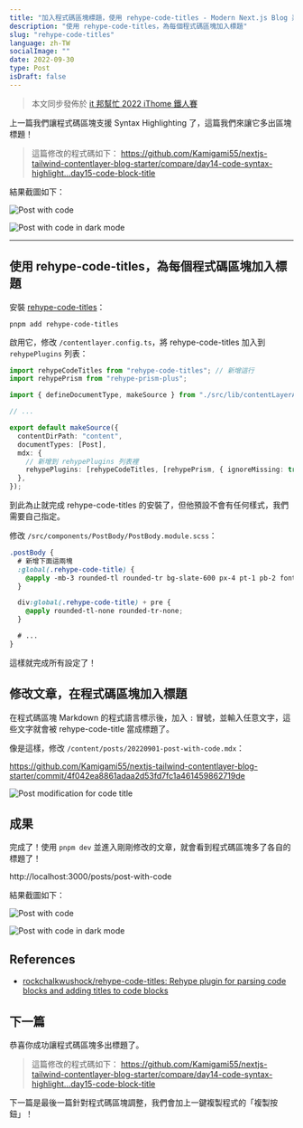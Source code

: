 ```yaml
---
title: "加入程式碼區塊標題，使用 rehype-code-titles - Modern Next.js Blog 系列 #15"
description: "使用 rehype-code-titles，為每個程式碼區塊加入標題"
slug: "rehype-code-titles"
language: zh-TW
socialImage: ""
date: 2022-09-30
type: Post
isDraft: false
---
```


> 本文同步發佈於 [it 邦幫忙 2022 iThome 鐵人賽](https://ithelp.ithome.com.tw/articles/10301271)

上一篇我們讓程式碼區塊支援 Syntax Highlighting 了，這篇我們來讓它多出區塊標題！

> 這篇修改的程式碼如下：
> https://github.com/Kamigami55/nextjs-tailwind-contentlayer-blog-starter/compare/day14-code-syntax-highlight...day15-code-block-title

結果截圖如下：

![Post with code](https://i.imgur.com/FCKHNvh.jpg)

![Post with code in dark mode](https://i.imgur.com/jAr8Isc.jpg)

---

## 使用 rehype-code-titles，為每個程式碼區塊加入標題

安裝 [rehype-code-titles](https://github.com/rockchalkwushock/rehype-code-titles)：

```shell
pnpm add rehype-code-titles
```

啟用它，修改 `/contentlayer.config.ts`，將 rehype-code-titles 加入到 `rehypePlugins` 列表：

```ts
import rehypeCodeTitles from "rehype-code-titles"; // 新增這行
import rehypePrism from "rehype-prism-plus";

import { defineDocumentType, makeSource } from "./src/lib/contentLayerAdapter";

// ...

export default makeSource({
  contentDirPath: "content",
  documentTypes: [Post],
  mdx: {
    // 新增到 rehypePlugins 列表裡
    rehypePlugins: [rehypeCodeTitles, [rehypePrism, { ignoreMissing: true }]],
  },
});
```

到此為止就完成 rehype-code-titles 的安裝了，但他預設不會有任何樣式，我們需要自己指定。

修改 `/src/components/PostBody/PostBody.module.scss`：

```scss
.postBody {
  # 新增下面這兩塊
  :global(.rehype-code-title) {
    @apply -mb-3 rounded-tl rounded-tr bg-slate-600 px-4 pt-1 pb-2 font-mono text-sm text-gray-200;
  }

  div:global(.rehype-code-title) + pre {
    @apply rounded-tl-none rounded-tr-none;
  }

  # ...
}
```

這樣就完成所有設定了！

## 修改文章，在程式碼區塊加入標題

在程式碼區塊 Markdown 的程式語言標示後，加入 `:` 冒號，並輸入任意文字，這些文字就會被 rehype-code-title 當成標題了。

像是這樣，修改 `/content/posts/20220901-post-with-code.mdx`：

https://github.com/Kamigami55/nextjs-tailwind-contentlayer-blog-starter/commit/4f042ea8861adaa2d53fd7fc1a461459862719de

![Post modification for code title](https://i.imgur.com/fWZ72A0.jpg)

## 成果

完成了！使用 `pnpm dev` 並進入剛剛修改的文章，就會看到程式碼區塊多了各自的標題了！

http://localhost:3000/posts/post-with-code

結果截圖如下：

![Post with code](https://i.imgur.com/FCKHNvh.jpg)

![Post with code in dark mode](https://i.imgur.com/jAr8Isc.jpg)

## References

- [rockchalkwushock/rehype-code-titles: Rehype plugin for parsing code blocks and adding titles to code blocks](https://github.com/rockchalkwushock/rehype-code-titles)

## 下一篇

恭喜你成功讓程式碼區塊多出標題了。

> 這篇修改的程式碼如下：
> https://github.com/Kamigami55/nextjs-tailwind-contentlayer-blog-starter/compare/day14-code-syntax-highlight...day15-code-block-title

下一篇是最後一篇針對程式碼區塊調整，我們會加上一鍵複製程式的「複製按鈕」！
